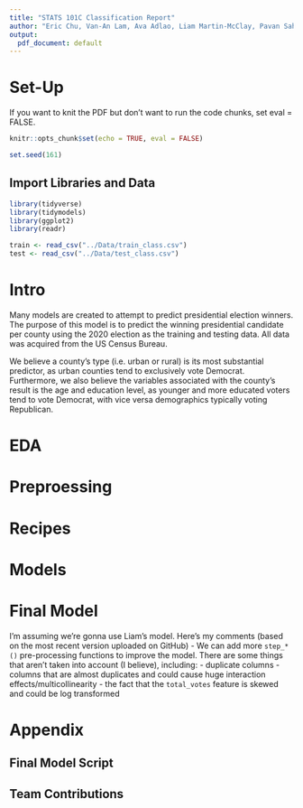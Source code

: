 ```yaml
---
title: "STATS 101C Classification Report"
author: "Eric Chu, Van-An Lam, Ava Adlao, Liam Martin-McClay, Pavan Sah"
output:
  pdf_document: default
---
```



# Set-Up
If you want to knit the PDF but don't want to run the code chunks, set eval = FALSE.
```r
knitr::opts_chunk$set(echo = TRUE, eval = FALSE)

set.seed(161)
```

## Import Libraries and Data
```r
library(tidyverse)
library(tidymodels)
library(ggplot2)
library(readr)

train <- read_csv("../Data/train_class.csv")
test <- read_csv("../Data/test_class.csv")
```

# Intro

Many models are created to attempt to predict presidential election winners. The purpose of this model is to predict the winning presidential candidate per county using the 2020 election as the training and testing data. All data was acquired from the US Census Bureau.

We believe a county's type (i.e. urban or rural) is its most substantial predictor, as urban counties tend to exclusively vote Democrat. Furthermore, we also believe the variables associated with the county's result is the age and education level, as younger and more educated voters tend to vote Democrat, with vice versa demographics typically voting Republican.

# EDA

# Preproessing

# Recipes

# Models

# Final Model

I'm assuming we're gonna use Liam's model. Here's my comments (based on the most recent version uploaded on GitHub)
- We can add more `step_*()` pre-processing functions to improve the model. There are some things that aren't taken into account (I believe), including:
  - duplicate columns
  - columns that are almost duplicates and could cause huge interaction effects/multicollinearity
  - the fact that the `total_votes` feature is skewed and could be log transformed

# Appendix

## Final Model Script

## Team Contributions